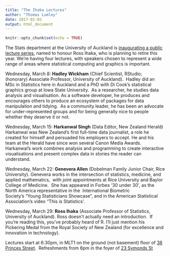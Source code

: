 ```yaml
---
title: "The Ihaka Lectures"
author: "Thomas Lumley"
date: 2017-02-02
output: html_document
---
```


```r
knitr::opts_chunk$set(echo = TRUE)
```

 The Stats department at the University of Auckland is [inaugurating a public lecture series](https://www.stat.auckland.ac.nz/en/about/our-department/ihaka-lectures.html), named to honour Ross Ihaka, who is planning to retire this year. We’re having four lectures, with speakers chosen to represent a wide range of areas where statistical computing and graphics is important. 

Wednesday, March 8: **Hadley Wickham** (Chief Scientist, RStudio; (honorary) Associate Professor, University of Auckland).  Hadley did an MSc in Statistics here in Auckland and a PhD with Di Cook’s statistical graphics group at Iowa State University.  As a researcher, he studies data analysis and visualisation. As a software developer, he produces and encourages others to produce an ecosystem of packages for data manipulation and tidying.  As a community leader, he has been an advocate for under-represented groups and for being generally nice to people whether they deserve it or not.

Wednesday, March 15: **Harkanwal Singh** (Data Editor, New Zealand Herald) Harkanwal was New Zealand’s first full-time data journalist, a role he created for himself and persuaded his employers to accept. He and his team at the Herald have since won several Canon Media Awards. Harkanwal’s work combines analysis and programming to create interactive visualisations and present complex data in stories the reader can understand. 

Wednesday, March 22: **Genevera Allen** (Dobelman Family Junior Chair, Rice University). Genevera works in the intersection of statistics, medicine, and applied mathematics,  with joint appointments at Rice University and Baylor College of Medicine.  She has appeared in Forbes ‘30 under 30′, as the North America representative in the  International Biometric Society’s “Young Statisticians Showcase”, and in the American Statistical Association’s video “This is Statistics’. 

Wednesday, March 29: **Ross Ihaka** (Associate Professor of Statistics, University of Auckland). Ross doesn’t actually need an introduction.  If you’re reading this, you've probably heard of R. I’ll just mention his Pickering Medal from the Royal Society of New Zealand (for excellence and innovation in technology).  

Lectures start at 6:30pm, in MLT1 on the ground (not basement) floor of [38 Princes Street](https://www.google.co.nz/maps/place/Department+of+Statistics,+University+of+Auckland/@-36.8524341,174.7658516,17z/data=!3m1!4b1!4m5!3m4!1s0x6d0d47e32eb1d09d:0x868a73f26ed3e621!8m2!3d-36.8524341!4d174.7680403).  Refreshments from 6pm in the foyer of [23 Symonds St](https://www.google.co.nz/maps/place/302%2F23+Symonds+St,+Auckland,+1010/@-36.8532432,174.7663845,17z/data=!3m1!4b1!4m5!3m4!1s0x6d0d47e385a59abf:0xc16eb826595c5310!8m2!3d-36.8532432!4d174.7685732)